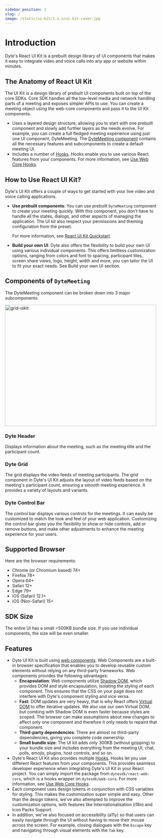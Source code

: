```yaml
---
sidebar_position: 1
slug: /
image: /static/ui-kit/1.x.x/ui-kit-cover.jpg
---
```


# Introduction

Dyte's React UI Kit is a prebuilt design library of UI components that makes it
easy to integrate video and voice calls into any app or website within minutes.

## The Anatomy of React UI Kit

The UI Kit is a design library of prebuilt UI components built on top of the
core SDKs. Core SDK handles all the low-level media and network handling parts
of a meeting and exposes simpler APIs to use. You can create a meeting object
using the web-core components and pass it to the UI Kit components.

- Uses a layered design structure, allowing you to start with one prebuilt
  component and slowly add further layers as the needs evolve. For example, you can create a full fledged meeting experience using just one UI component, DyteMeeting. The [DyteMeeting component](/react-ui-kit#components-of-dytemeeting) contains all the necessary features and subcomponents to create a default meeting UI.
- Includes a number of [Hooks](https://beta.reactjs.org/reference/react). Hooks
  enable you to use various React features from your components. For more
  information, see [Use Web Core Hooks](/react-ui-kit/using-hooks).

## How to Use React UI Kit?

Dyte's UI Kit offers a couple of ways to get started with your live video and
voice calling applications.

- **Use prebuilt components**: You can use prebuilt `DyteMeeting` component to
  create your meeting quickly. With this component, you don't have to handle all
  the states, dialogs, and other aspects of managing the application. The UI kit
  also respect your permissions and theming configuration from the preset.

  For more information, see [React UI Kit Quickstart](/react-ui-kit/quickstart).

- **Build your own UI**: Dyte also offers the flexibility to build your own UI
  using various individual components. This offers limitless customization
  options, ranging from colors and font to spacing, participant tiles, screen
  share views, logo, height, width and more, you can tailor the UI to fit your
  exact needs. See Build your own UI section.

## Components of `DyteMeeting`

The DyteMeeting component can be broken down into 3 major subcomponents:

<img
  src="/static/ui-kit/1.x.x/grid-comps.png"
  width="500"
  height="400"
  alt="grid-uikit"
  className="comps-uikit"
/>

### Dyte Header

Displays information about the meeting, such as the meeting title and the participant count.

### Dyte Grid

The grid displays the video feeds of meeting participants. The grid component in Dyte's UI Kit adjusts the layout of video feeds based on the meeting's participant count, ensuring a smooth meeting experience. It provides a variety of layouts and variants.

### Dyte Control Bar

The control bar displays various controls for the meetings. It can easily be customized to match the look and feel of your web application. Customizing the control bar gives you the flexibility to show or hide controls, add or remove buttons, and make other adjustments to enhance the meeting experience for your users.

## Supported Browser

Here are the browser requirements:

- Chrome (or Chromium based) 74+
- Firefox 78+
- Opera 64+
- Safari 12+
- Edge 79+
- iOS (Safari) 12.1+
- iOS (Non-Safari) 15+

## SDK Size

The entire UI has a small \<500KB bundle size. If you use individual components,
the size will be even smaller.

## Features

- Dyte UI Kit is built using
  [web components](https://developer.mozilla.org/en-US/docs/Web/Web_Components). Web Components are a built-in browser specification that enables you to develop reusable custom elements without relying on any third-party frameworks. Web components provides the following advantages:
  - **Encapsulation**: Web components utilize [Shadow DOM](https://developer.mozilla.org/en-US/docs/Web/Web_Components/Using_shadow_DOM), which provides DOM and style encapsulation, isolating the styling of each component. This ensures that the CSS on your page does not interfere with Dyte's component styling and vice versa.
  - **Fast**: DOM updates are very heavy, that is why React offers [Virtual DOM](https://reactjs.org/docs/faq-internals.html) to offer iterative updates. We also use our own Virtual DOM, but combing with Shadow DOM is even faster because styles are scoped. The browser can make assumptions about new changes to affect only one component and therefore it only needs to repaint that component.
  - **Third-party dependencies**: There are almost no third-party dependencies, giving you complete code ownership.
  - **Small bundle size**: The UI kit adds only 300KB (without gzipping) to your bundle size and includes everything from the meeting UI, chat, polls, emojis, plugins, host controls, and so on.
- Dyte's React UI Kit also provides multiple
  [Hooks](https://beta.reactjs.org/reference/react). Hooks let you use different
  React features from your components. This provides seamless developer
  experience when integrating Dyte's UI Kit in your React project. You can
  simply import the package from `dytesdk/react-web-core`, which is a hooks
  wrapper on `dytesdk/web-core`. For more information, see
  [Use Web Core Hooks](/react-ui-kit/using-hooks).
- Each component uses design tokens in conjunction with CSS variables for
  styling. This makes the customization super simple and easy. Other than the
  design tokens, we've also attempted to improve the customization options, with
  features like Internationalisation (i18n) and Icon Packs Support.
- In addition, we've also focused on accessibility (a11y) so that users can
  easily navigate through the UI without having to move their mouse across the
  screen. For example, closing dialogues with the `Escape` key and navigating
  through visual elements with the `Tab` key.
